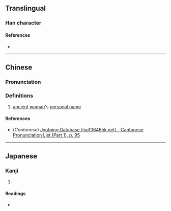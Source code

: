 {{also|𫝩}}
{{character info/new}}
==Translingual==

===Han character===
{{Han char|rn=38|rad=女|as=14|sn=17|four=44441|canj=VGNI|ids=⿰女壽}}

====References====
* {{Han ref|kx=0272.320|dkj=06814|hdz=21085.160|uh=5B26|ud=23334|bh=ECD4|bd=60628}}

----

==Chinese==
{{zh-forms|s=𫝩}}

===Pronunciation===
{{zh-pron
|m=chóu
|c=cau4
|mc=
|oc=
|ma=
|cat=pn
}}

===Definitions===
{{zh-hanzi}}

# [[ancient]] [[woman]]'s [[personal name]]

====References====
* (''Cantonese'') [http://www.iso10646hk.net/jp/document/download.jsp Jyutping Database (iso10646hk.net) - Cantonese Pronunciation List (Part 1), p. 95]

----

==Japanese==

===Kanji===
{{ja-kanji|grade=|rs=女14}}

# {{defn|lang=ja|sort=女14}}

====Readings====
* {{ja-readings|on=[[ちう]] (chiu), [[じゆ]] (jiyu), [[しう]] (shiu)|kun=}}